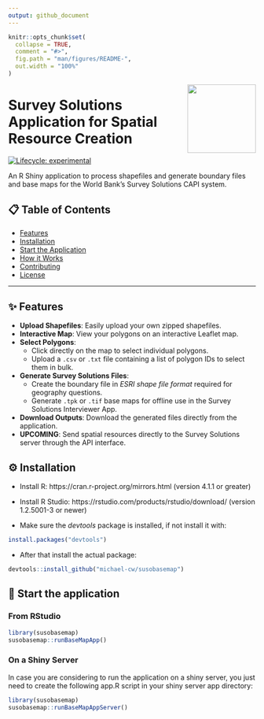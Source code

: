 ```yaml
---
output: github_document
---
```


<!-- README.md is generated from README.Rmd. Please edit that file -->

```r
knitr::opts_chunk$set(
  collapse = TRUE,
  comment = "#>",
  fig.path = "man/figures/README-",
  out.width = "100%"
)
```


<a href='https://docs.mysurvey.solutions/'>
    <img src="man/figures/susospatial.png" align="right" height="139"
    style="float:right; height:139px;"/></a>

# Survey Solutions Application for Spatial Resource Creation

<!-- badges: start -->
[![Lifecycle: experimental](https://img.shields.io/badge/lifecycle-experimental-orange.svg)](https://lifecycle.r-lib.org/articles/stages.html#experimental)
<!-- badges: end -->

<div align="justify">

 An R Shiny application to process shapefiles and generate boundary files and base maps for the World Bank's Survey Solutions CAPI system.

## 📋 Table of Contents

- [Features](#-features)
- [Installation](#-Installation)
- [Start the Application](#-start-the-application)
- [How it Works](#-how-it-works)
- [Contributing](#-contributing)
- [License](#-license)

---

## ✨ Features

* **Upload Shapefiles**: Easily upload your own zipped shapefiles.
* **Interactive Map**: View your polygons on an interactive Leaflet map.
* **Select Polygons**:
    * Click directly on the map to select individual polygons.
    * Upload a `.csv` or `.txt` file containing a list of polygon IDs to select them in bulk.
* **Generate Survey Solutions Files**:
    * Create the boundary file in *ESRI shape file format* required for geography questions.
    * Generate `.tpk` or `.tif` base maps for offline use in the Survey Solutions Interviewer App.
* **Download Outputs**: Download the generated files directly from the application.
* **UPCOMING**: Send spatial resources directly to the Survey Solutions server through the API interface.




## ⚙️ Installation

* Install R: https://cran.r-project.org/mirrors.html (version 4.1.1 or greater)

* Install R Studio: https://rstudio.com/products/rstudio/download/ (version 1.2.5001-3 or newer)

* Make sure the *devtools* package is installed, if not install it with:

```r
install.packages("devtools")

```


* After that install the actual package:

```r
devtools::install_github("michael-cw/susobasemap")

```

## 🚀 Start the application 

### From RStudio

```r
library(susobasemap)
susobasemap::runBaseMapApp()

```


### On a Shiny Server

In case you are considering to run the application on a shiny server, you just need to create the following app.R script in your shiny server app directory:

```r
library(susobasemap)
susobasemap::runBaseMapAppServer()

```

</div>
